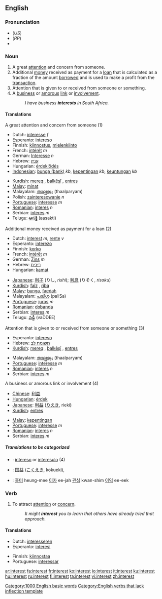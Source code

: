 ==English==

{{rank|story|deep|meet|472|interest|brother|I've|longer}}

===Pronunciation===
* (''US'') {{IPA|/ˈɪntəɹəst/}}
* (''RP'') {{IPA|/ˈɪntrɛst/}}
*{{audio|en-us-interest.ogg|Audio (US)}}

===Noun===
{{en-noun}}

# A great [[attention]] and concern from someone.
# Additional [[money]] received as payment for a [[loan]] that is calculated as a fraction of the amount [[borrow]]ed and is used to make a profit from the [[transaction]].
# Attention that is given to or received from someone or something.
# A [[business]] or [[amorous]] [[link]] or [[involvement]].
#:''I have business '''interests''' in South Africa.''

====Translations====
;A great attention and concern from someone (1)
{{top}}
*Dutch: [[interesse]] ''f''
*Esperanto: [[intereso]]
*Finnish: [[kiinnostus]], [[mielenkiinto]]
*French: [[intérêt]] ''m''
*German: [[Interesse]] ''n''
*Hebrew: [[עניין]] {{m}}
*Hungarian: [[érdeklődés]]
*[[Indonesian]]: [[bunga (bank)]] ''kb'', [[penting|kepentingan]] ''kb'', [[keuntungan]] ''kb''
{{mid}}
*[[Kurdish]]: [[mereq]] {{f}}, [[balkêşî]] {{f}}, [[entres]] {{f}}
*[[Malay]]: [[minat]]
*Malayalam: [[താല്പര്യം]] (thaalparyam)
*Polish: [[zainteresowanie]] ''n''
*[[Portuguese]]: [[interesse]] ''m''
*[[Romanian]]: [[interes]] ''n''
*Serbian: [[interes]] ''m''
*Telugu: [[ఆసక్తి]] (aasakti)
{{bottom}}

;Additional money received as payment for a loan (2)
{{top}}
*Dutch: [[interest]] ''m'', [[rente]] ''v''
*Esperanto: [[interezo]]
*Finnish: [[korko]]
*French: [[intérêt]] ''m''
*German: [[Zins]] ''m''
*Hebrew: [[ריבית]] {{f}}
*Hungarian: [[kamat]]
{{mid}}
*[[Japanese]]: [[利子]] (りし, ''rishi''); [[利息]] (りそく, ''risoku'')
*[[Kurdish]]: [[faîz]] {{f}}, [[riba]] {{f}}
*[[Malay]]: [[bunga]], [[faedah]]
*Malayalam: [[പലിശ]] (paliSa)
*[[Portuguese]]: [[juros]] ''m''
*[[Romanian]]: [[dobanda]]
*Serbian: [[interes]] ''m''
*Telugu: [[వడ్డీ]] (vaDDEE)
{{bottom}}

;Attention that is given to or received from someone or something (3)
{{top}}
*Esperanto: [[intereso]]
*Hebrew: [[תשומת לב]] {{f}}
*[[Kurdish]]: [[mereq]] {{f}}, [[balkêşî]] {{f}}, [[entres]] {{f}}
{{mid}}
*Malayalam: [[താല്പര്യം]] (thaalparyam)
*[[Portuguese]]: [[interesse]] ''m''
*[[Romanian]]: [[interes]] ''n''
*Serbian: [[interes]] ''m''
{{bottom}}

;A business or amorous link or involvement (4)
{{top}}
*[[Chinese]]: [[利益]]
*[[Hungarian]]: [[érdek]]
*[[Japanese]]: [[利益]] ([[りえき]], rieki)
*[[Kurdish]]: [[entres]] {{f}}
{{mid}}
*[[Malay]]: [[kepentingan]]
*[[Portuguese]]: [[interesse]] ''m''
*[[Romanian]]: [[interes]] ''n''
*Serbian: [[interes]] ''m''

{{bottom}}

=====Translations to be categorized=====
{{checktrans}}
{{top}}
*{{ttbc|Esperanto}}: [[intereso]] or [[interesulo]] (4)
*{{ttbc|Japanese}}: [[国益]] ([[こくえき]], kokueki), 
{{mid}}
*{{ttbc|Korean}}: [[흥미]] heung-mee [[이자]] ee-jah  [[관심]] kwan-shim [[이익]] ee-eek
{{bottom}}

===Verb===
{{en-verb}}

# To attract [[attention]] or [[concern]].
#:''It might '''interest''' you to learn that others have already tried that approach.''

====Translations====
{{top}}
*Dutch: [[interesseren]]
*Esperanto: [[interesi]]
{{mid}}
*Finnish: [[kiinnostaa]]
*Portuguese: [[interessar]]
{{bottom}}

[[Category:1000 English basic words]]
[[Category:English verbs that lack inflection template]]

[[ar:interest]]
[[fa:interest]]
[[fr:interest]]
[[ko:interest]]
[[io:interest]]
[[it:interest]]
[[ku:interest]]
[[hu:interest]]
[[ru:interest]]
[[fi:interest]]
[[ta:interest]]
[[vi:interest]]
[[zh:interest]]